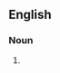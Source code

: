 {{also|appréciations}}

==English==

===Noun===
{{head|en|noun form}}

# {{plural of|en|appreciation}}